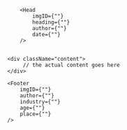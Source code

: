 
<div className="mx-60">


        <Head
            imgID={""}
            heading={""}
            author={""}
            date={""}
        />
        

    <div className="content">
         // the actual content goes here
    </div>

    <Footer
        imgID={""}
        author={""}
        industry={""}
        age={""}
        place={""}
    /> 
       
</div>